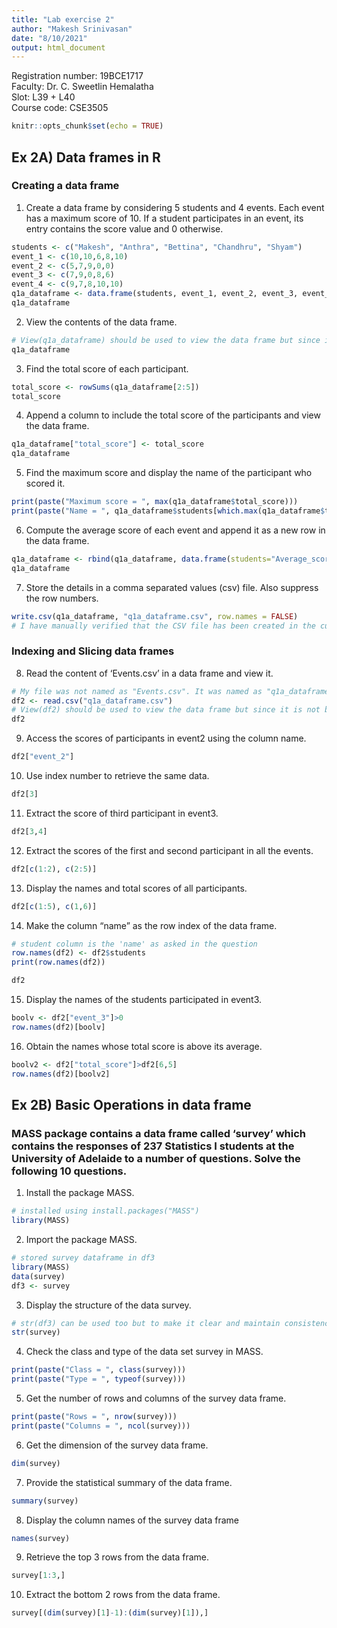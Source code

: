 ```yaml
---
title: "Lab exercise 2"
author: "Makesh Srinivasan"
date: "8/10/2021"
output: html_document
---
```

Registration number: 19BCE1717 <br />
Faculty: Dr. C. Sweetlin Hemalatha <br />
Slot: L39 + L40 <br />
Course code: CSE3505 <br />

```r
knitr::opts_chunk$set(echo = TRUE)
```

## Ex 2A) Data frames in R
### Creating a data frame
1. Create a data frame by considering 5 students and 4 events. Each event has a maximum score of 10. If a student participates in an event, its entry contains the score value and 0 otherwise.
```r
students <- c("Makesh", "Anthra", "Bettina", "Chandhru", "Shyam")
event_1 <- c(10,10,6,8,10)
event_2 <- c(5,7,9,0,0)
event_3 <- c(7,9,0,8,6)
event_4 <- c(9,7,8,10,10)
q1a_dataframe <- data.frame(students, event_1, event_2, event_3, event_4)
q1a_dataframe
```

2.	View the contents of the data frame.
```r
# View(q1a_dataframe) should be used to view the data frame but since it is not being displayed on the HTML page I printed normally
q1a_dataframe
```

3.	Find the total score of each participant.
```r
total_score <- rowSums(q1a_dataframe[2:5])
total_score
```

4.	Append a column to include the total score of the participants and view the data frame.
```r
q1a_dataframe["total_score"] <- total_score
q1a_dataframe
```

5.	Find the maximum score and display the name of the participant who scored it.
```r
print(paste("Maximum score = ", max(q1a_dataframe$total_score)))
print(paste("Name = ", q1a_dataframe$students[which.max(q1a_dataframe$total_score)]))
```

6.	Compute the average score of each event and append it as a new row in the data frame.
```r
q1a_dataframe <- rbind(q1a_dataframe, data.frame(students="Average_score", event_1=mean(q1a_dataframe$event_1), event_2=mean(q1a_dataframe$event_2), event_3=mean(q1a_dataframe$event_3), event_4=mean(q1a_dataframe$event_4), total_score=mean(q1a_dataframe$total_score)))
q1a_dataframe
```

7.	Store the details in a comma separated values (csv) file. Also suppress the row numbers.
```r
write.csv(q1a_dataframe, "q1a_dataframe.csv", row.names = FALSE)
# I have manually verified that the CSV file has been created in the current working directory
```

### Indexing and Slicing data frames

8.	Read the content of ‘Events.csv’ in a data frame and view it.
```r
# My file was not named as "Events.csv". It was named as "q1a_dataframe.csv"
df2 <- read.csv("q1a_dataframe.csv")
# View(df2) should be used to view the data frame but since it is not being displayed on the HTML page I printed normally
df2
```

9.	Access the scores of participants in event2 using the column name.
```r
df2["event_2"]
```

10.	Use index number to retrieve the same data.
```r
df2[3]
```

11.	Extract the score of third participant in event3.
```r
df2[3,4]
```

12.	Extract the scores of the first and second participant in all the events.
```r
df2[c(1:2), c(2:5)]
```

13.	Display the names and total scores of all participants.
```r
df2[c(1:5), c(1,6)]
```

14.	Make the column “name” as the row index of the data frame.
```r
# student column is the 'name' as asked in the question
row.names(df2) <- df2$students
print(row.names(df2))
```
```r
df2
```

15.	Display the names of the students participated in event3.
```r
boolv <- df2["event_3"]>0
row.names(df2)[boolv]
```

16.	Obtain the names whose total score is above its average.
```r
boolv2 <- df2["total_score"]>df2[6,5]
row.names(df2)[boolv2]
```

## Ex 2B) Basic Operations in data frame
### MASS package contains a data frame called ‘survey’ which contains the responses of 237 Statistics I students at the University of Adelaide to a number of questions. Solve the following 10 questions.

1.	Install the package MASS.
```r
# installed using install.packages("MASS")
library(MASS)
```

2.	Import the package MASS.
```r
# stored survey dataframe in df3
library(MASS)
data(survey)
df3 <- survey
```

3.	Display the structure of the data survey.
```r
# str(df3) can be used too but to make it clear and maintain consistency in the answer, I have used str(survey) for this an the following questions
str(survey)
```

4.	Check the class and type of the data set survey in MASS.
```r
print(paste("Class = ", class(survey)))
print(paste("Type = ", typeof(survey)))
```

5.	Get the number of rows and columns of the survey data frame.
```r
print(paste("Rows = ", nrow(survey)))
print(paste("Columns = ", ncol(survey)))

```

6.	Get the dimension of the survey data frame.
```r
dim(survey)
```

7.	Provide the statistical summary of the data frame.
```r
summary(survey)
```

8.	Display the column names of the survey data frame
```r
names(survey)
```

9.	Retrieve the top 3 rows from the data frame.
```r
survey[1:3,]
```

10.	Extract the bottom 2 rows from the data frame.
```r
survey[(dim(survey)[1]-1):(dim(survey)[1]),]
```






